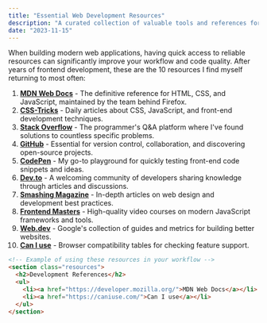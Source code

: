 ```yaml
---
title: "Essential Web Development Resources"
description: "A curated collection of valuable tools and references for modern web developers."
date: "2023-11-15"
---
```


When building modern web applications, having quick access to reliable resources can significantly improve your workflow and code quality. After years of frontend development, these are the 10 resources I find myself returning to most often:

1. **[MDN Web Docs](https://developer.mozilla.org/)** - The definitive reference for HTML, CSS, and JavaScript, maintained by the team behind Firefox.
2. **[CSS-Tricks](https://css-tricks.com/)** - Daily articles about CSS, JavaScript, and front-end development techniques.
3. **[Stack Overflow](https://stackoverflow.com/)** - The programmer's Q&A platform where I've found solutions to countless specific problems.
4. **[GitHub](https://github.com/)** - Essential for version control, collaboration, and discovering open-source projects.
5. **[CodePen](https://codepen.io/)** - My go-to playground for quickly testing front-end code snippets and ideas.
6. **[Dev.to](https://dev.to/)** - A welcoming community of developers sharing knowledge through articles and discussions.
7. **[Smashing Magazine](https://www.smashingmagazine.com/)** - In-depth articles on web design and development best practices.
8. **[Frontend Masters](https://frontendmasters.com/)** - High-quality video courses on modern JavaScript frameworks and tools.
9. **[Web.dev](https://web.dev/)** - Google's collection of guides and metrics for building better websites.
10. **[Can I use](https://caniuse.com/)** - Browser compatibility tables for checking feature support.

```html
<!-- Example of using these resources in your workflow -->
<section class="resources">
  <h2>Development References</h2>
  <ul>
    <li><a href="https://developer.mozilla.org/">MDN Web Docs</a></li>
    <li><a href="https://caniuse.com/">Can I use</a></li>
  </ul>
</section>